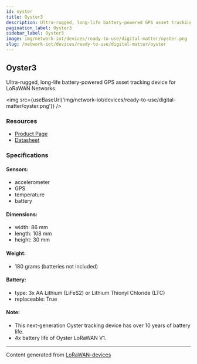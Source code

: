 ```yaml
---
id: oyster
title: Oyster3
description: Ultra-rugged, long-life battery-powered GPS asset tracking device for LoRaWAN Networks
pagination_label: Oyster3
sidebar_label: Oyster3
image: img/network-iot/devices/ready-to-use/digital-matter/oyster.png
slug: /network-iot/devices/ready-to-use/digital-matter/oyster
---
```



<LegacyContentBanner />

## Oyster3

Ultra-rugged, long-life battery-powered GPS asset tracking device for LoRaWAN Networks.

<img src={useBaseUrl('img/network-iot/devices/ready-to-use/digital-matter/oyster.png')} />

### Resources

- [Product Page](https://www.digitalmatter.com/devices/oyster-lorawan)
- [Datasheet](https://www.digitalmatter.com/wp-content/uploads/2023/02/Oyster3-LoRaWAN-Datasheet-Digital-Matter-V8.pdf)

### Specifications

#### Sensors:

- accelerometer
- GPS
- temperature
- battery

#### Dimensions:

- width: 86 mm
- length: 108 mm
- height: 30 mm

#### Weight:

- 180 grams (batteries not included)

#### Battery:

- type: 3x AA Lithium (LiFeS2) or Lithium Thionyl Chloride (LTC)
- replaceable: True

#### Note:

- This next-generation Oyster tracking device has over 10 years of battery life.
- 4x battery life of Oyster LoRaWAN V1.

---

Content generated from [LoRaWAN-devices](https://github.com/TheThingsNetwork/lorawan-devices)

